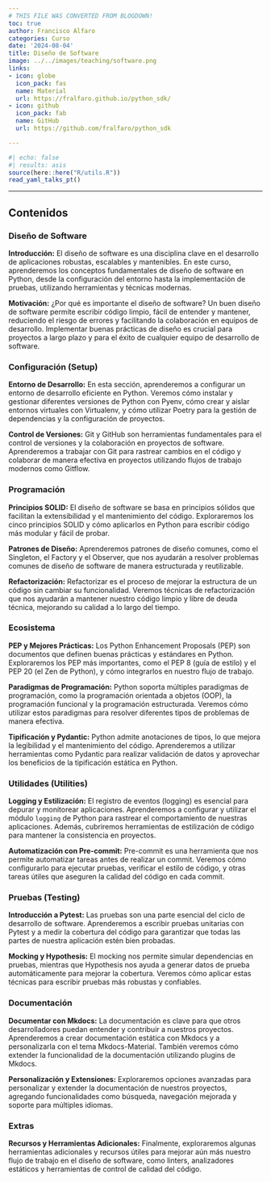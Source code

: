 ```yaml
---
# THIS FILE WAS CONVERTED FROM BLOGDOWN!
toc: true
author: Francisco Alfaro
categories: Curso
date: '2024-08-04'
title: Diseño de Software
image: ../../images/teaching/software.png
links:
- icon: globe
  icon_pack: fas
  name: Material
  url: https://fralfaro.github.io/python_sdk/
- icon: github
  icon_pack: fab
  name: GitHub
  url: https://github.com/fralfaro/python_sdk

---
```



```r
#| echo: false
#| results: asis
source(here::here("R/utils.R"))
read_yaml_talks_pt()
```


------------------------------------------------------------------------


## Contenidos

### Diseño de Software

**Introducción:**
El diseño de software es una disciplina clave en el desarrollo de aplicaciones robustas, escalables y mantenibles. En este curso, aprenderemos los conceptos fundamentales de diseño de software en Python, desde la configuración del entorno hasta la implementación de pruebas, utilizando herramientas y técnicas modernas.

**Motivación:**
¿Por qué es importante el diseño de software? Un buen diseño de software permite escribir código limpio, fácil de entender y mantener, reduciendo el riesgo de errores y facilitando la colaboración en equipos de desarrollo. Implementar buenas prácticas de diseño es crucial para proyectos a largo plazo y para el éxito de cualquier equipo de desarrollo de software.

### Configuración (Setup)

**Entorno de Desarrollo:**
En esta sección, aprenderemos a configurar un entorno de desarrollo eficiente en Python. Veremos cómo instalar y gestionar diferentes versiones de Python con Pyenv, cómo crear y aislar entornos virtuales con Virtualenv, y cómo utilizar Poetry para la gestión de dependencias y la configuración de proyectos.

**Control de Versiones:**
Git y GitHub son herramientas fundamentales para el control de versiones y la colaboración en proyectos de software. Aprenderemos a trabajar con Git para rastrear cambios en el código y colaborar de manera efectiva en proyectos utilizando flujos de trabajo modernos como Gitflow.

### Programación

**Principios SOLID:**
El diseño de software se basa en principios sólidos que facilitan la extensibilidad y el mantenimiento del código. Exploraremos los cinco principios SOLID y cómo aplicarlos en Python para escribir código más modular y fácil de probar.

**Patrones de Diseño:**
Aprenderemos patrones de diseño comunes, como el Singleton, el Factory y el Observer, que nos ayudarán a resolver problemas comunes de diseño de software de manera estructurada y reutilizable.

**Refactorización:**
Refactorizar es el proceso de mejorar la estructura de un código sin cambiar su funcionalidad. Veremos técnicas de refactorización que nos ayudarán a mantener nuestro código limpio y libre de deuda técnica, mejorando su calidad a lo largo del tiempo.

### Ecosistema

**PEP y Mejores Prácticas:**
Los Python Enhancement Proposals (PEP) son documentos que definen buenas prácticas y estándares en Python. Exploraremos los PEP más importantes, como el PEP 8 (guía de estilo) y el PEP 20 (el Zen de Python), y cómo integrarlos en nuestro flujo de trabajo.

**Paradigmas de Programación:**
Python soporta múltiples paradigmas de programación, como la programación orientada a objetos (OOP), la programación funcional y la programación estructurada. Veremos cómo utilizar estos paradigmas para resolver diferentes tipos de problemas de manera efectiva.

**Tipificación y Pydantic:**
Python admite anotaciones de tipos, lo que mejora la legibilidad y el mantenimiento del código. Aprenderemos a utilizar herramientas como Pydantic para realizar validación de datos y aprovechar los beneficios de la tipificación estática en Python.

### Utilidades (Utilities)

**Logging y Estilización:**
El registro de eventos (logging) es esencial para depurar y monitorear aplicaciones. Aprenderemos a configurar y utilizar el módulo `logging` de Python para rastrear el comportamiento de nuestras aplicaciones. Además, cubriremos herramientas de estilización de código para mantener la consistencia en proyectos.

**Automatización con Pre-commit:**
Pre-commit es una herramienta que nos permite automatizar tareas antes de realizar un commit. Veremos cómo configurarlo para ejecutar pruebas, verificar el estilo de código, y otras tareas útiles que aseguren la calidad del código en cada commit.

### Pruebas (Testing)

**Introducción a Pytest:**
Las pruebas son una parte esencial del ciclo de desarrollo de software. Aprenderemos a escribir pruebas unitarias con Pytest y a medir la cobertura del código para garantizar que todas las partes de nuestra aplicación estén bien probadas.

**Mocking y Hypothesis:**
El mocking nos permite simular dependencias en pruebas, mientras que Hypothesis nos ayuda a generar datos de prueba automáticamente para mejorar la cobertura. Veremos cómo aplicar estas técnicas para escribir pruebas más robustas y confiables.

### Documentación

**Documentar con Mkdocs:**
La documentación es clave para que otros desarrolladores puedan entender y contribuir a nuestros proyectos. Aprenderemos a crear documentación estática con Mkdocs y a personalizarla con el tema Mkdocs-Material. También veremos cómo extender la funcionalidad de la documentación utilizando plugins de Mkdocs.

**Personalización y Extensiones:**
Exploraremos opciones avanzadas para personalizar y extender la documentación de nuestros proyectos, agregando funcionalidades como búsqueda, navegación mejorada y soporte para múltiples idiomas.

### Extras

**Recursos y Herramientas Adicionales:**
Finalmente, exploraremos algunas herramientas adicionales y recursos útiles para mejorar aún más nuestro flujo de trabajo en el diseño de software, como linters, analizadores estáticos y herramientas de control de calidad del código.
